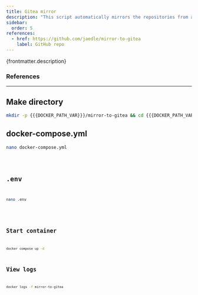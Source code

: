 ```yaml
---
title: Gitea mirror
description: "This script automatically mirrors the repositories from a github-user or github-organization to your gitea server. Once started, it will create a mirrored repository under a given token for a gitea user, completely automatically."
sidebar:
  order: 5
references:
  - href: https://github.com/jaedle/mirror-to-gitea
    label: GitHub repo
---
```



<p>{frontmatter.description}</p>

### References

<ReferenceLinks references={frontmatter.references} />

---

## Make directory

```sh
mkdir -p {{{DOCKER_PATH_VAR}}}/mirror-to-gitea && cd {{{DOCKER_PATH_VAR}}}/mirror-to-gitea
```

## docker-compose.yml

```sh
nano docker-compose.yml
```

<Code lang="yml" title="docker-compose.yml" code={yaml} />

## .env

```sh
nano .env
```

<Code lang="dotenv" title=".env" code={env} />

## Start container

```sh
docker compose up -d
```

## View logs

```sh
docker logs -f mirror-to-gitea
```
